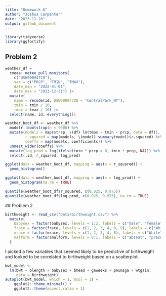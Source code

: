 ```yaml
---
title: "Homework 6"
author: "Joshua Carpenter"
date: "2023-11-28"
output: github_document
---
```


```r
library(tidyverse)
library(ggfortify)
```
 
## Problem 2
```r
weather_df = 
  rnoaa::meteo_pull_monitors(
    c("USW00094728"),
    var = c("PRCP", "TMIN", "TMAX"), 
    date_min = "2022-01-01",
    date_max = "2022-12-31") |>
  mutate(
    name = recode(id, USW00094728 = "CentralPark_NY"),
    tmin = tmin / 10,
    tmax = tmax / 10) |>
  select(name, id, everything())
```
 
```r
weather_boot_df <- weather_df %>%
  modelr::bootstrap(n = 5000) %>%
  mutate(models = map(strap, \(df) lm(tmax ~ tmin + prcp, data = df)),
         r_squared = map(models, \(model) summary(model)$r.squared) %>% unlist(),
         coeffs = map(models, coefficients)) %>%
  unnest_wider(coeffs) %>%
  mutate(log_prod = log(ifelse(tmin * prcp > 0, tmin * prcp, NA))) %>%
  select(.id, r_squared, log_prod)

ggplot(data = weather_boot_df, mapping = aes(x = r_squared)) +
  geom_histogram()

ggplot(data = weather_boot_df, mapping = aes(x = log_prod)) +
  geom_histogram(na.rm = TRUE)

quantile(weather_boot_df$r_squared, c(0.025, 0.975))
quantile(weather_boot_df$log_prod, c(0.025, 0.975), na.rm = TRUE)
```
 
 ## Problem 2
```r
birthweight <- read_csv("Data/birthweight.csv") %>%
  mutate(
    babysex = factor(babysex, levels = 1:2, labels = c("male", "female")),
    frace = factor(frace, levels = c(1, 2, 3, 4, 8, 9), labels = c("White", "Black", "Asian", "Puerto Rican", "Other", "Unknown")),
    mrace = factor(mrace, levels = c(1, 2, 3, 4, 8), labels = c("White", "Black", "Asian", "Puerto Rican", "Other")),
    malform = factor(malform, levels = 0:1, labels = c("absent", "present"))
  )
```

I picked a few variables that seemed likely to be predictive of birthweight and looked to be correlated to birthweight based on a scatterplot.
```r
bwt_model <- 
  lm(bwt ~ blength + babysex + bhead + gaweeks + pnumsga + wtgain, 
     data = birthweight)
autoplot(bwt_model, which = 1, ncol = 1) +
    ggplot2::theme_minimal() +
    ggplot2::theme(aspect.ratio = 1)
```
 
 